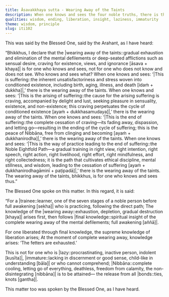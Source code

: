 ```yaml
---
title: Āsavakkhaya sutta - Wearing Away of the Taints
description: When one knows and sees the four noble truths, there is the wearing away of the taints.
qualities: wisdom, ending, liberation, insight, laziness, immaturity
theme: wisdom, principle
slug: iti102
---
```


This was said by the Blessed One, said by the Arahant, as I have heard:

“Bhikkhus, I declare that the |wearing away of the taints::gradual exhaustion and elimination of the mental defilements or deep-seated afflictions such as sensual desire, craving for existence, views, and ignorance [āsava + khaya]| is for one who knows and sees, not for one who does not know and does not see. Who knows and sees what? When one knows and sees: ‘|This is suffering::the inherent unsatisfactoriness and stress woven into conditioned existence, including birth, aging, illness, and death [idaṁ + dukkha]|,’ there is the wearing away of the taints. When one knows and sees: ‘|This is the arising of suffering::the cause for the arising suffering is craving, accompanied by delight and lust, seeking pleasure in sensuality, existence, and non-existence; this craving perpetuates the cycle of conditioned existence [ayaṁ + dukkhasamudaya]|,’ there is the wearing away of the taints. When one knows and sees: ‘|This is the end of suffering::the complete cessation of craving—its fading away, dispassion, and letting go—resulting in the ending of the cycle of suffering; this is the peace of Nibbāna, free from clinging and becoming [ayaṁ + dukkhanirodha]|,’ there is the wearing away of the taints. When one knows and sees: ‘|This is the way of practice leading to the end of suffering::the Noble Eightfold Path—a gradual training in right view, right intention, right speech, right action, right livelihood, right effort, right mindfulness, and right collectedness; it is the path that cultivates ethical discipline, mental stillness, and wisdom, leading to the cessation of suffering [ayaṁ + dukkhanirodhagāminī + paṭipadā]|,’ there is the wearing away of the taints. The wearing away of the taints, bhikkhus, is for one who knows and sees thus.”

The Blessed One spoke on this matter. In this regard, it is said:

“For a |trainee::learner, one of the seven stages of a noble person before full awakening [sekha]| who is practicing,
following the direct path;
The knowledge of the |wearing away::exhaustion, depletion, gradual destruction [khaya]| arises first,
then follows |final knowledge::spiritual insight of the complete wearing away of the mental defilements; full awakening [aññā]|.

For one liberated through final knowledge,
the supreme knowledge of liberation arises;
At the moment of complete wearing away, knowledge arises:
‘The fetters are exhausted.’

This is not for one who is |lazy::procrastinating, inactive person, indolent [kusīta]|,
|immature::lacking in discernment or good sense, child-like in understanding [bāla]| or who cannot comprehend;
|Nibbāna::complete cooling, letting go of everything, deathless, freedom from calamity, the non-disintegrating [nibbāna]| is to be attained—
the release from all |bonds::ties, knots [gantha]|.

This matter too was spoken by the Blessed One, as I have heard.